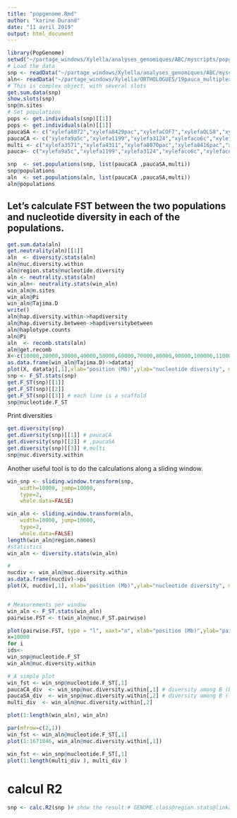 ```yaml
---
title: "popgenome.Rmd"
author: "karine Durand"
date: "11 avril 2019"
output: html_document
---
```




```r
library(PopGenome)
setwd("~/partage_windows/Xylella/analyses_genomiques/ABC/myscripts/popgenome/")
# Load the data
snp <- readData("~/partage_windows/Xylella/analyses_genomiques/ABC/myscripts/popgenome", format="VCF")
aln<- readData("~/partage_windows/Xylella/ORTHOLOGUES/19pauca_multiplex/1338_orthologues_gblock/", format="fasta",SNP.DATA=FALSE,FAST=T)
# This is complex object, with several slots
get.sum.data(snp)
show.slots(snp)
snp@n.sites
# Set populations
pops <- get.individuals(snp)[[1]]
pops <- get.individuals(aln)[[1]]
paucaSA <- c("xylefa8072","xylefa8429pac","xylefaCOF7","xylefaOLS8","xylefaOLS9","xylefacodi")
paucaCA <- c("xylefa9a5c","xylefa1199","xylefa3124","xylefaco6c","xylefaco32","xylefaCOF4","xylefaCVC1","xylefaCVC6","xylefaHib4","xylefaJa12","xylefaPr8x","xylefasFb7","xylefaU24D")
multi <- c("xylefa3571","xylefa4311","xylefa8070pac","xylefa8416pac","xylefa8417","xylefa8418pac","xylefa8430pac","xylefa8431pac","xylefa8432pac","xylefa8433pac","xylefa8434pac","xylefa8435pac","xylefaBB01","xylefadixn","xylefagrif","xylefaM12s","xylefaSyVa")
pauca<- c("xylefa9a5c","xylefa1199","xylefa3124","xylefaco6c","xylefaco32","xylefaCOF4","xylefaCVC1","xylefaCVC6","xylefaHib4","xylefaJa12","xylefaPr8x","xylefasFb7","xylefaU24D","xylefa8072","xylefa8429pac","xylefaCOF7","xylefaOLS8","xylefaOLS9","xylefacodi")

snp  <- set.populations(snp, list(paucaCA ,paucaSA,multi))
snp@populations
aln  <- set.populations(aln, list(paucaCA ,paucaSA,multi))
aln@populations
```

## Let's calculate FST between the two populations and nucleotide diversity in each of the populations.



```r
get.sum.data(aln)
get.neutrality(aln)[[1]]
aln  <- diversity.stats(aln)
aln@nuc.diversity.within
aln@region.stats@nucleotide.diversity
aln <- neutrality.stats(aln) 
win_aln<- neutrality.stats(win_aln)
win_aln@n.sites 
win_aln@Pi
win_aln@Tajima.D
write()
aln@hap.diversity.within->hapdiversity
aln@hap.diversity.between->hapdiversitybetween
aln@haplotype.counts
aln@Pi
aln  <- recomb.stats(aln)
aln@get.recomb
X<-c(10000,20000,30000,40000,50000,60000,70000,80000,90000,100000,110000,120000,130000,140000,150000,160000,170000,180000,190000,200000,210000,220000,230000,240000,250000,260000,270000,280000,290000,300000,310000,320000,330000,340000,350000,360000,370000,380000,390000,400000,410000,420000,430000,440000,450000,460000,470000,480000,490000,500000,510000,520000,530000,540000,550000,560000,570000,580000,590000,600000,610000,620000,630000,640000,650000,660000,670000,680000,690000,700000,710000,720000,730000,740000,750000,760000,770000,780000,790000,800000,810000,820000,830000,840000,850000,860000,870000,880000,890000,900000,910000,920000,930000,940000,950000,960000,970000,980000,990000,1000000,1010000,1020000,1030000,1040000,1050000,1060000,1070000,1080000,1090000,1100000,1110000,1120000,1130000,1140000,1150000,1160000,1170000,1180000,1190000,1200000,1210000,1220000,1230000,1240000,1250000,1260000,1270000,1280000,1290000,1300000,1310000,1320000,1330000,1340000,1350000,1360000,1370000,1380000,1390000,1400000,1410000,1420000,1430000,1440000,1450000,1460000,1470000,1480000,1490000,1500000,1510000,1520000,1530000,1540000,1550000,1560000,1570000,1580000,1590000,1600000,1610000,1620000,1630000,1640000,1650000,1660000,1670000)
as.data.frame(win_aln@Tajima.D)->datataj
plot(X, datataj[,1],xlab="position (Mb)",ylab="nucleotide diversity", main = "Chromosome 2L (10kb windows)")
snp <- F_ST.stats(snp) 
get.F_ST(snp)[[1]]
get.F_ST(snp)[[2]] 
get.F_ST(snp)[[3]] # each line is a scaffold
snp@nucleotide.F_ST
```

 Print diversities
 

```r
get.diversity(snp)
get.diversity(snp)[[1]] # paucaCA 
get.diversity(snp)[[2]] # ,paucaSA
get.diversity(snp)[[3]] #,multi
snp@nuc.diversity.within
```
Another useful tool is to do the calculations along a sliding window.

```r
win_snp <- sliding.window.transform(snp, 
    width=10000, jump=10000, 
    type=2,
    whole.data=FALSE)

win_aln <- sliding.window.transform(aln, 
    width=10000, jump=10000, 
    type=2,
    whole.data=FALSE)
length(win_aln@region.names)
#statistics
win_aln <- diversity.stats(win_aln)

#
nucdiv <- win_aln@nuc.diversity.within
as.data.frame(nucdiv)->pi
plot(X, nucdiv[,1], xlab="position (Mb)",ylab="nucleotide diversity", main = "Chromosome 2L (10kb windows)")


# Measurements per window
win_aln <- F_ST.stats(win_aln)
pairwise.FST <- t(win_aln@nuc.F_ST.pairwise)

plot(pairwise.FST, type = "l", xaxt="n", xlab="position (Mb)",ylab="pairwiseFST", main = "Chromosome 2L (10kb windows)")
x=10000
for i 
ids<-
win_snp@nucleotide.F_ST
win_aln@nuc.diversity.within

# A simple plot
win_fst <- win_snp@nucleotide.F_ST[,1]
paucaCA_div  <- win_snp@nuc.diversity.within[,1] # diversity among B (bb = "big B")
paucaSA_div  <- win_snp@nuc.diversity.within[,2] # diversity among B (lb = "little b")
multi_div  <- win_aln@nuc.diversity.within[,2]
```



```r
plot(1:length(win_aln), win_aln)

par(mfrow=c(2,1))
win_fst <- win_aln@nucleotide.F_ST[,1]
plot(1:1671846, win_aln@nuc.diversity.within[,1])

win_fst <- win_snp@nucleotide.F_ST[,1]
plot(1:length(multi_div ), multi_div )
```

# calcul R2 
```r

snp <- calc.R2(snp )# show the result:# GENOME.class@region.stats@linkage.disequilibrium# [[x]][[y]] x:region, y:population
```
